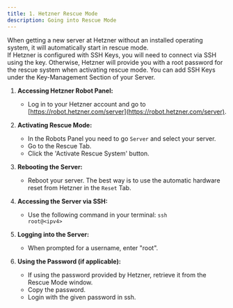 ```yaml
---
title: 1. Hetzner Rescue Mode
description: Going into Rescue Mode
---
```



<Aside type="note">
  When getting a new server at Hetzner without an installed operating system, it
  will automatically start in rescue mode.
</Aside>

<Aside type="note">
  If Hetzner is configured with SSH Keys, you will need to connect via SSH using
  the key. Otherwise, Hetzner will provide you with a root password for the
  rescue system when activating rescue mode. You can add SSH Keys under the
  Key-Management Section of your Server.
</Aside>

1. **Accessing Hetzner Robot Panel:**

   - Log in to your Hetzner account and go to [https://robot.hetzner.com/server](https://robot.hetzner.com/server).

2. **Activating Rescue Mode:**

   - In the Robots Panel you need to go `Server` and select your server.
   - Go to the Rescue Tab.
   - Click the 'Activate Rescue System' button.

3. **Rebooting the Server:**

   - Reboot your server. The best way is to use the automatic hardware reset from Hetzner in the `Reset` Tab.

4. **Accessing the Server via SSH:**

   - Use the following command in your terminal:
     <code>ssh root@\<ipv4\></code>

5. **Logging into the Server:**

   - When prompted for a username, enter "root".

6. **Using the Password (if applicable):**
   - If using the password provided by Hetzner, retrieve it from the Rescue Mode window.
   - Copy the password.
   - Login with the given password in ssh.
